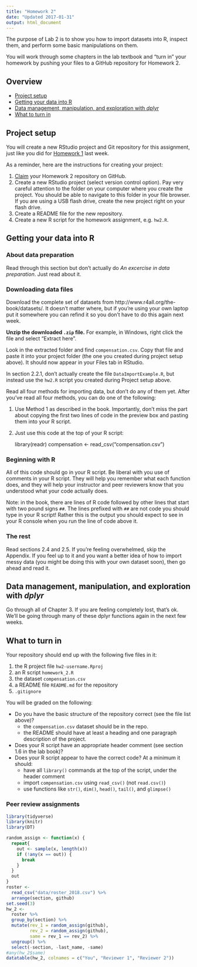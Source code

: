 ```yaml
---
title: "Homework 2"
date: "Updated 2017-01-31"
output: html_document
---
```


The purpose of Lab 2 is to show you how to import datasets into R, inspect them, and perform some basic manipulations on them.

You will work through some chapters in the lab textbook and "turn in" your homework by pushing your files to a GitHub repository for Homework 2.

## Overview

- [Project setup](#project-setup)
- [Getting your data into R](#getting-your-data-into-r)
- [Data management, manipulation, and exploration with *dplyr*](#data-management-manipulation-and-exploration-with-dplyr)
- [What to turn in](#what-to-turn-in)

## Project setup

You will create a new RStudio project and Git repository for this assignment, just like you did for [Homework 1](hw01.html) last week.

As a reminder, here are the instructions for creating your project:

1. [Claim](claim_repo.md) your Homework 2 repository on GitHub.
2. Create a new RStudio project (select version control option). Pay very careful attention to the folder on your computer where you create the project. You should be able to navigate to this folder in your file browser. If you are using a USB flash drive, create the new project right on your flash drive.
3. Create a README file for the new repository.
4. Create a new R script for the homework assignment, e.g. ```hw2.R```.

## Getting your data into R

### About data preparation

Read through this section but don't actually do *An excercise in data preparation*. Just read about it.

### Downloading data files

Download the complete set of datasets from http://www.r4all.org/the-book/datasets/. It doesn't matter where, but if you're using your own laptop put it somewhere you can refind it so you don't have to do this again next week.

**Unzip the downloaded `.zip` file.** For example, in Windows, right click the file and select "Extract here".

Look in the extracted folder and find `compensation.csv`. Copy that file and paste it into your project folder (the one you created during project setup above). It should now appear in your Files tab in RStudio.

In section 2.2.1, don't actually create the file `DataImportExample.R`, but instead use the `hw2.R` script you created during Project setup above.

Read all four methods for importing data, but don't do any of them yet. After you've read all four methods, you can do one of the following:

1. Use Method 1 as described in the book. Importantly, don't miss the part about copying the first two lines of code in the preview box and pasting them into your R script.
2. Just use this code at the top of your R script:

    library(readr)
    compensation <- read_csv("compensation.csv")

### Beginning with R

All of this code should go in your R script. Be liberal with you use of comments in your R script. They will help you remember what each function does, and they will help your instructor and peer reviewers know that you understood what your code actually does.

Note: in the book, there are lines of R code followed by other lines that start with two pound signs `##`. The lines prefixed with `##` are not code you should type in your R script! Rather this is the output you should expect to see in your R console when you run the line of code above it.

### The rest

Read sections 2.4 and 2.5. If you're feeling overwhelmed, skip the Appendix. If you feel up to it and you want a better idea of how to import messy data (you might be doing this with your own dataset soon), then go ahead and read it.

## Data management, manipulation, and exploration with *dplyr*

Go through all of Chapter 3. If you are feeling completely lost, that's ok. We'll be going through many of these dplyr functions again in the next few weeks.

## What to turn in

Your repository should end up with the following five files in it:

1. the R project file `hw2-username.Rproj`
2. an R script `homework_2.R`
3. the dataset `compensation.csv`
4. a README file `README.md` for the repository
5. `.gitignore`

You will be graded on the following:

- Do you have the basic structure of the repository correct (see the file list above)?
    - the `compensation.csv` dataset should be in the repo.
    - the README should have at least a heading and one paragraph description of the project.
- Does your R script have an appropriate header comment (see section 1.6 in the lab book)?
- Does your R script appear to have the correct code? At a minimum it should:
    - have all `library()` commands at the top of the script, under the header comment
    - import `compensation.csv` using `read_csv()` (not `read.csv()`)
    - use functions like `str()`, `dim()`, `head()`, `tail()`, and `glimpse()`
    
### Peer review assignments

```r
library(tidyverse)
library(knitr)
library(DT)

random_assign <- function(x) {
  repeat{
    out <- sample(x, length(x))
    if (!any(x == out)) {
      break
    }
  }
  out
}
roster <- 
  read_csv("data/roster_2018.csv") %>% 
  arrange(section, github)
set.seed(3)
hw_2 <-
  roster %>% 
  group_by(section) %>% 
  mutate(rev_1 = random_assign(github),
         rev_2 = random_assign(github),
         same = rev_1 == rev_2) %>% 
  ungroup() %>% 
  select(-section, -last_name, -same)
#any(hw_2$same)
datatable(hw_2, colnames = c("You", "Reviewer 1", "Reviewer 2"))
```

